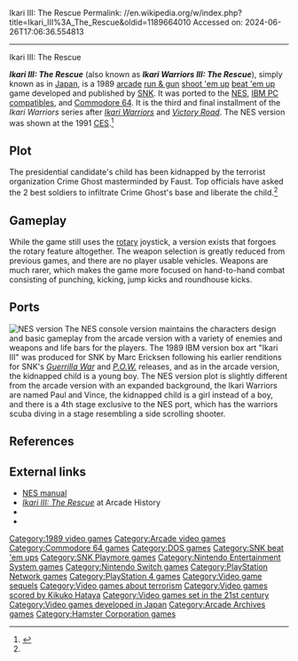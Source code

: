 Ikari III: The Rescue
Permalink: //en.wikipedia.org/w/index.php?title=Ikari_III%3A_The_Rescue&oldid=1189664010
Accessed on: 2024-06-26T17:06:36.554813



------
Ikari III: The Rescue
{{More citations needed|date=March 2019}}
{{Infobox video game
|title = Ikari III: The Rescue
|image = Image:Ikari III.png
|caption = Arcade flyer
|developer = [[SNK]]
|publisher = SNK
|designer = 
|released = '''1989:''' Arcade<br>'''1990:''' C64, MS-DOS, NES
|genre = [[Shoot 'em up#Run and gun|Run and gun]], [[Beat 'em up]]
|platforms = [[Arcade video game|Arcade]], [[Nintendo Entertainment System|NES]], [[MS-DOS]], [[Commodore 64]]
|modes = Up to 2 players simultaneously
}}

'''''Ikari III: The Rescue''''' (also known as '''''Ikari Warriors III: The Rescue'''''), simply known as {{nihongo|'''''Ikari III'''''|怒III}} in [[Japan]], is a 1989 [[Arcade video game|arcade]] [[Run and gun (video game)|run & gun]] [[shoot 'em up]] [[beat 'em up]] game developed and published by [[SNK]]. It was ported to the [[Nintendo Entertainment System|NES]], [[IBM PC compatible]]s, and [[Commodore 64]]. It is the third and final installment of the ''Ikari Warriors'' series after ''[[Ikari Warriors]]'' and ''[[Victory Road (video game)|Victory Road]]''. The NES version was shown at the 1991 [[Consumer Electronics Show|CES]].<ref name="IW3-HotTicket">{{cite magazine|title=The Hottest Ticket in Town |url=https://archive.org/details/Electronic_Gaming_Monthly_19/page/n9 |magazine=[[Electronic Gaming Monthly]] |issue=19 |volume=2 |publisher=Sendai Publishing |date=February 1991 |page=11}}</ref>

==Plot==
The presidential candidate's child has been kidnapped by the terrorist organization Crime Ghost masterminded by Faust. Top officials have asked the 2 best soldiers to infiltrate Crime Ghost's base and liberate the child.<ref name="IW3-HotTicket"/>

==Gameplay==
While the game still uses the [[rotary switch|rotary]] joystick, a version exists that forgoes the rotary feature altogether. The weapon selection is greatly reduced from previous games, and there are no player usable vehicles. Weapons are much rarer, which makes the game more focused on hand-to-hand combat consisting of punching, kicking, jump kicks and roundhouse kicks.

==Ports==
[[Image:Ikari3b.gif|frame|right|NES version]]
The NES console version maintains the characters design and basic gameplay from the arcade version with a variety of enemies and weapons and life bars for the players. The 1989 IBM version box art "Ikari III" was produced for SNK by Marc Ericksen following his earlier renditions for SNK's ''[[Guerrilla War (video game)|Guerrilla War]]'' and ''[[P.O.W.: Prisoners of War|P.O.W.]]'' releases, and as in the arcade version, the kidnapped child is a young boy. The NES version plot is slightly different from the arcade version with an expanded background, the Ikari Warriors are named Paul and Vince, the kidnapped child is a girl instead of a boy, and there is a 4th stage exclusive to the NES port, which has the warriors scuba diving in a stage resembling a side scrolling shooter.

==References==
{{reflist}}

==External links==
* [http://www.neshq.com/games/i/ikari3/ikari3-man01.pdf NES manual]
* [http://www.arcade-history.com/?n=ikari-iii-the-rescue&page=detail&id=1177 ''Ikari III: The Rescue''] at Arcade History
* {{KLOV game|8179}}
* {{moby game|id=/ikari-iii-the-rescue}}

[[Category:1989 video games]]
[[Category:Arcade video games]]
[[Category:Commodore 64 games]]
[[Category:DOS games]]
[[Category:SNK beat 'em ups]]
[[Category:SNK Playmore games]]
[[Category:Nintendo Entertainment System games]]
[[Category:Nintendo Switch games]]
[[Category:PlayStation Network games]]
[[Category:PlayStation 4 games]]
[[Category:Video game sequels]]
[[Category:Video games about terrorism]]
[[Category:Video games scored by Kikuko Hataya]]
[[Category:Video games set in the 21st century]]
[[Category:Video games developed in Japan]]
[[Category:Arcade Archives games]]
[[Category:Hamster Corporation games]]